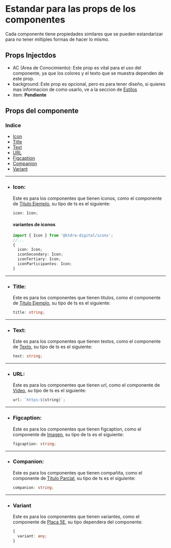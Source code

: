 
<Meta title="Docs/Estandar" />

# Estandar para las props de los componentes

Cada componente tiene propiedades similares que se pueden estandarizar para no tener miltiples formas de hacer lo mismo.

## Props Injectdos

- AC (Area de Conocimiento): Este prop es vital para el uso del componente, ya que los colores y el texto que se muestra dependen de este prop.
- background: Este prop es opcional, pero es para tener diseño, si quieres mas informacion de como usarlo, ve a la seccion de [Estilos](/docs/docs-estilos--docs#ejemplo-de-uso-para-el-componente-padre-o-background)
- item: **Pendiente**

## Props del componente

### Indice

- [Icon](#icon)
- [Title](#title)
- [Text](#text)
- [URL](#url)
- [Figcaption](#figcaption)
- [Companion](#companion)
- [Variant](#Variant)

---

- ### Icon:

  Este es para los componentes que tienen iconos, como el componente de [Titulo Ejemplo](/docs/reader-titulos-titulo-ejemplo--docs), su tipo de ts es el siguiente:

  ```typescript
  icon: Icon;
  ```

  #### variantes de iconos

  ```typescript
  import { Icon } from '@ktdra-digital/icons';
  //...
  {
    icon: Icon;
    iconSecondary: Icon;
    iconTertiary: Icon;
    iconParticipantes: Icon;
  }
  ```

---

- ### Title:

  Este es para los componentes que tienen titulos, como el componente de [Titulo Ejemplo](/docs/reader-titulos-titulo-ejemplo--docs), su tipo de ts es el siguiente:

  ```typescript
  title: string;
  ```

---

- ### Text:

  Este es para los componentes que tienen textos, como el componente de [Texto](/docs/reader-texto--docs), su tipo de ts es el siguiente:

  ```typescript
  text: string;
  ```

---

- ### URL:

  Este es para los componentes que tienen url, como el componente de [Video](/docs/reader-recursos-videos--docs), su tipo de ts es el siguiente:

  ```typescript
  url: `https:${string}`;
  ```

---

- ### Figcaption:

  Este es para los componentes que tienen figcaption, como el componente de [Imagen](/docs/reader-recursos-imagenes--docs), su tipo de ts es el siguiente:

  ```typescript
  figcaption: string;
  ```

---

- ### Companion:

  Este es para los componentes que tienen compañita, como el componente de [Titulo Parcial](/docs/reader-titulos-titulo-parcial--docs), su tipo de ts es el siguiente:

  ```typescript
  companion: string;
  ```

---

- ### Variant

  Este es para los componentes que tienen variantes, como el componente de [Placa 5E](/docs/reader-titulos-placas-5e--docs), su tipo dependera del componente:

  ```typescript
  {
    variant: any;
  }
  ```
